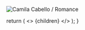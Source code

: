 <Column colMd={3} colLg={3} noGutterMdLeft>
<ArticleCard
  title="Freddie Gibbs & Madlib / Bandana"
  href="http://planetky.com/fgibsandmadlib2.htm"
  actionIcon="arrowRight"
>

![Camila Cabello / Romance](http://planetky.com/gif/fgibsandmadlib2L.jpg)

</ArticleCard>
</Column>

  return (
    <>
      {children}
    </>
  );
}